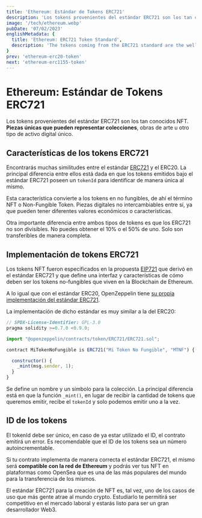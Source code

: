 ```yaml
---
title: 'Ethereum: Estándar de Tokens ERC721'
description: 'Los tokens provenientes del estándar ERC721 son los tan conocidos NFT. Piezas únicas que pueden representar colecciones, obras de arte u otro tipo de activo digital único.'
image: '/tech/ethereum.webp'
pubDate: '07/02/2023'
englishMetadata: {
  title: 'Ethereum: ERC721 Token Standard',
  description: 'The tokens coming from the ERC721 standard are the well-known NFTs. One-of-a-kind pieces that may represent collections, works of art, or another type of unique digital asset.'
}
prev: 'ethereum-erc20-token'
next: 'ethereum-erc1155-token'
---
```


# Ethereum: Estándar de Tokens ERC721

Los tokens provenientes del estándar ERC721 son los tan conocidos NFT. **Piezas únicas que pueden representar colecciones**, obras de arte u otro tipo de activo digital único.

## Características de los tokens ERC721

Encontrarás muchas similitudes entre el estándar [ERC721](https://external.ink?to=https://ethereum.org/es/developers/docs/standards/tokens/erc-721/) y el ERC20. La principal diferencia entre ellos está dada en que los tokens emitidos bajo el estándar ERC721 poseen un `tokenId` para identificar de manera única al mismo.

Esta característica convierte a los tokens en no fungibles, de ahí el término NFT o Non-Fungible Token. Piezas digitales no intercambiables entre sí, ya que pueden tener diferentes valores económicos o características.

Otra importante diferencia entre ambos tipos de tokens es que los ERC721 no son divisibles. No puedes obtener el 10% o el 50% de uno. Solo son transferibles de manera completa.

## Implementación de tokens ERC721

Los tokens NFT fueron especificados en la propuesta [EIP721](https://external.ink?to=https://eips.ethereum.org/EIPS/eip-721) que derivó en el estándar ERC721 y que define una interfaz y características de cómo deben ser los tokens no-fungibles que viven en la Blockchain de Ethereum.

A lo igual que con el estándar ERC20, OpenZeppelin tiene [su propia implementación del estándar ERC721](https://external.ink?to=https://github.com/OpenZeppelin/openzeppelin-contracts/blob/master/contracts/token/ERC721/ERC721.sol).

La implementación de dicho estándar es muy similar a la del ERC20:

```js
// SPDX-License-Identifier: GPL-3.0
pragma solidity >=0.7.0 <0.9.0;

import "@openzeppelin/contracts/token/ERC721/ERC721.sol";

contract MiTokenNoFungible is ERC721("Mi Token No Fungible", "MTNF") {

  constructor() {
    _mint(msg.sender, 1);
  }
}
```

Se define un nombre y un símbolo para la colección. La principal diferencia está en que la función `_mint()`, en lugar de recibir la cantidad de tokens que queremos emitir, recibe el `tokenId` y solo podemos emitir uno a la vez.

## ID de los tokens

El tokenId debe ser único, en caso de ya estar utilizado el ID, el contrato emitirá un error. Es recomendable que el ID de los tokens sea un número autoincrementable.

Si tu contrato implementa de manera correcta el estándar ERC721, el mismo será **compatible con la red de Ethereum** y podrás ver tus NFT en plataformas como OpenSea que es una de las más populares del mundo para la transferencia de los mismos.

El estándar ERC721 para la creación de NFT es, tal vez, uno de los casos de uso que más gente atrae al mundo crypto. Estudiarlo te permitirá ser competitivo en el mercado laboral y estarás listo para ser un gran desarrollador Web3.
